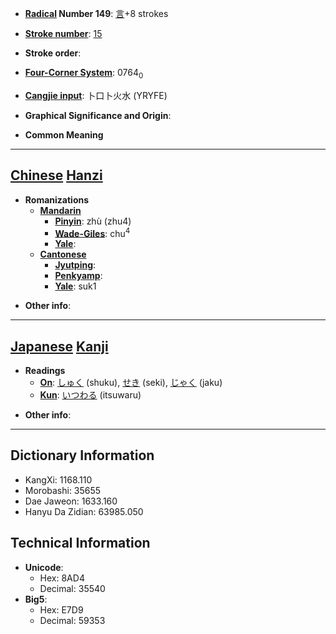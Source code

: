 * '''[[Wiktionary:Chinese radical index| Radical]] Number 149''': [[Wiktionary:Chinese radical index 言|言]]+8 strokes

* '''[[Wiktionary:Chinese total strokes index|Stroke number]]''': [[Wiktionary:Chinese total strokes index 15|15]]

* '''Stroke order''': 

* '''[[Wiktionary:Chinese four corner index|Four-Corner System]]''': 0764<sub>0</sub>

* '''[[Wiktionary:Chinese Cangjie index|Cangjie input]]''': 卜口卜火水 (YRYFE)

* '''Graphical Significance and Origin''': 

* '''Common Meaning'''

----

== [[Chinese]] [[Hanzi]] ==

* '''Romanizations'''
** '''[[Mandarin]]'''
*** '''[[Pinyin]]''': zhù (zhu4)
*** '''[[Wade-Giles]]''': chu<sup>4</sup>
*** '''[[Yale]]''': 
** '''[[Cantonese]]'''
*** '''[[Jyutping]]''':
*** '''[[Penkyamp]]''': 
*** '''[[Yale]]''': suk1

* '''Other info''': 

----

== [[Japanese]] [[Kanji]] ==

* '''Readings'''
** '''[[On]]''': [[しゅく]] (shuku), [[せき]] (seki), [[じゃく]] (jaku)
** '''[[Kun]]''': [[いつわる]] (itsuwaru)

* '''Other info''':  

----

== Dictionary Information ==

* KangXi: 1168.110
* Morobashi: 35655
* Dae Jaweon: 1633.160
* Hanyu Da Zidian: 63985.050

== Technical Information ==

* '''Unicode''':
** Hex: 8AD4
** Decimal: 35540
* '''Big5''':
** Hex: E7D9
** Decimal: 59353